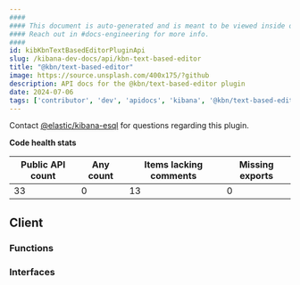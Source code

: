 ```yaml
---
####
#### This document is auto-generated and is meant to be viewed inside our experimental, new docs system.
#### Reach out in #docs-engineering for more info.
####
id: kibKbnTextBasedEditorPluginApi
slug: /kibana-dev-docs/api/kbn-text-based-editor
title: "@kbn/text-based-editor"
image: https://source.unsplash.com/400x175/?github
description: API docs for the @kbn/text-based-editor plugin
date: 2024-07-06
tags: ['contributor', 'dev', 'apidocs', 'kibana', '@kbn/text-based-editor']
---
```




Contact [@elastic/kibana-esql](https://github.com/orgs/elastic/teams/kibana-esql) for questions regarding this plugin.

**Code health stats**

| Public API count  | Any count | Items lacking comments | Missing exports |
|-------------------|-----------|------------------------|-----------------|
| 33 | 0 | 13 | 0 |

## Client

### Functions
<DocDefinitionList data={kbnTextBasedEditorObj.client.functions}/>

### Interfaces
<DocDefinitionList data={kbnTextBasedEditorObj.client.interfaces}/>

